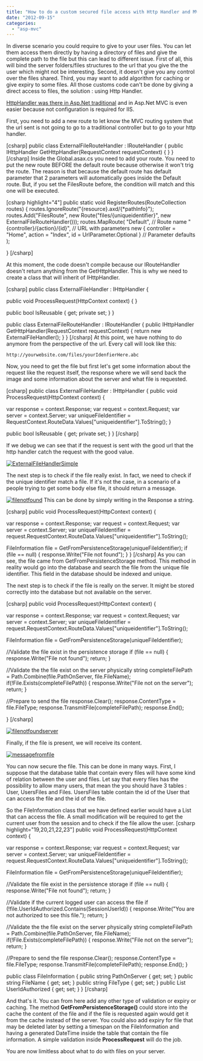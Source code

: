 ```yaml
---
title: "How to do a custom secured file access with Http Handler and MVC framework"
date: "2012-09-15"
categories: 
  - "asp-mvc"
---
```


In diverse scenario you could require to give to your user files. You can let them access them directly by having a directory of files and give the complete path to the file but this can lead to different issue. First of all, this will bind the server folders/files structures to the url that you give the the user which might not be interesting. Second, it doesn't give you any control over the files shared. Third, you may want to add algorithm for caching or give expiry to some files. All those customs code can't be done by giving a direct access to files, the solution : using Http Handler.

[HttpHandler was there in Asp.Net traditional](http://patrickdesjardins.com/blog/how-to-access-session-information-from-httphandler-ashx-file "How to access Session information from HttpHandler (Ashx file)") and in Asp.Net MVC is even easier because not configuration is required for IIS.

First, you need to add a new route to let know the MVC routing system that the url sent is not going to go to a traditional controller but to go to your http handler.

\[csharp\] public class ExternalFileRouteHandler : IRouteHandler { public IHttpHandler GetHttpHandler(RequestContext requestContext) { } } \[/csharp\] Inside the Global.asax.cs you need to add your route. You need to put the new route BEFORE the default route because otherwise it won't trig the route. The reason is that because the default route has default parameter that 2 parameters will automatically goes inside the Default route. But, if you set the FilesRoute before, the condition will match and this one will be executed.

\[csharp highlight="4"\] public static void RegisterRoutes(RouteCollection routes) { routes.IgnoreRoute("{resource}.axd/{\*pathInfo}"); routes.Add("FilesRoute", new Route("files/{uniqueidentifier}", new ExternalFileRouteHandler())); routes.MapRoute( "Default", // Route name "{controller}/{action}/{id}", // URL with parameters new { controller = "Home", action = "Index", id = UrlParameter.Optional } // Parameter defaults );

} \[/csharp\]

At this moment, the code doesn't compile because our IRouteHandler doesn't return anything from the GetHttpHandler. This is why we need to create a class that will inherit of IHttpHandler.

\[csharp\] public class ExternalFileHandler : IHttpHandler {

public void ProcessRequest(HttpContext context) { }

public bool IsReusable { get; private set; } }

public class ExternalFileRouteHandler : IRouteHandler { public IHttpHandler GetHttpHandler(RequestContext requestContext) { return new ExternalFileHandler(); } } \[/csharp\] At this point, we have nothing to do anymore from the perspective of the url. Every call will look like this:

`http://yourwebsite.com/files/yourIdenfierHere.abc`

Now, you need to get the file but first let's get some information about the request like the request itself, the response where we will send back the image and some information about the server and what file is requested.

\[csharp\] public class ExternalFileHandler : IHttpHandler { public void ProcessRequest(HttpContext context) {

var response = context.Response; var request = context.Request; var server = context.Server; var uniqueFileIdentifier = RequestContext.RouteData.Values\["uniqueidentifier"\].ToString(); }

public bool IsReusable { get; private set; } } \[/csharp\]

If we debug we can see that if the request is sent with the good url that the http handler catch the request with the good value.

[![](http://patrickdesjardins.com/blog/wp-content/uploads/2012/09/ExternalFileHandlerSimple-400x123.png "ExternalFileHandlerSimple")](http://patrickdesjardins.com/blog/?attachment_id=1398)

The next step is to check if the file really exist. In fact, we need to check if the unique identifier match a file. If it's not the case, in a scenario of a people trying to get some body else file, it should return a message.

[![](http://patrickdesjardins.com/blog/wp-content/uploads/2012/09/filenotfound.png "filenotfound")](http://patrickdesjardins.com/blog/?attachment_id=1399) This can be done by simply writing in the Response a string.

\[csharp\] public void ProcessRequest(HttpContext context) {

var response = context.Response; var request = context.Request; var server = context.Server; var uniqueFileIdentifier = request.RequestContext.RouteData.Values\["uniqueidentifier"\].ToString();

FileInformation file = GetFromPersistenceStorage(uniqueFileIdentifier); if (file == null) { response.Write("File not found"); } } \[/csharp\] As you can see, the file came from GetFromPersistenceStorage method. This method in reality would go into the database and search the file from the unique file identifier. This field in the database should be indexed and unique.

The next step is to check if the file is really on the server. It might be stored correctly into the database but not available on the server.

\[csharp\] public void ProcessRequest(HttpContext context) {

var response = context.Response; var request = context.Request; var server = context.Server; var uniqueFileIdentifier = request.RequestContext.RouteData.Values\["uniqueidentifier"\].ToString();

FileInformation file = GetFromPersistenceStorage(uniqueFileIdentifier);

//Validate the file exist in the persistence storage if (file == null) { response.Write("File not found"); return; }

//Validate the the file exist on the server physically string completeFilePath = Path.Combine(file.PathOnServer, file.FileName); if(!File.Exists(completeFilePath)) { response.Write("File not on the server"); return; }

//Prepare to send the file response.Clear(); response.ContentType = file.FileType; response.TransmitFile(completeFilePath); response.End();

} \[/csharp\]

[![](http://patrickdesjardins.com/blog/wp-content/uploads/2012/09/filenotfoundserver.png "filenotfoundserver")](http://patrickdesjardins.com/blog/?attachment_id=1400)

Finally, if the file is present, we will receive its content.

[![](http://patrickdesjardins.com/blog/wp-content/uploads/2012/09/messagefromfile.png "messagefromfile")](http://patrickdesjardins.com/blog/?attachment_id=1401)

You can now secure the file. This can be done in many ways. First, I suppose that the database table that contain every files will have some kind of relation between the user and files. Let say that every files has the possibility to allow many users, that mean the you should have 3 tables : User, UsersFiles and Files. UsersFiles table contain the id of the User that can access the file and the id of the file.

So the FileInformation class that we have defined earlier would have a List that can access the file. A small modification will be required to get the current user from the session and to check if the file allow the user. \[csharp highlight="19,20,21,22,23"\] public void ProcessRequest(HttpContext context) {

var response = context.Response; var request = context.Request; var server = context.Server; var uniqueFileIdentifier = request.RequestContext.RouteData.Values\["uniqueidentifier"\].ToString();

FileInformation file = GetFromPersistenceStorage(uniqueFileIdentifier);

//Validate the file exist in the persistence storage if (file == null) { response.Write("File not found"); return; }

//Validate if the current logged user can access the file if (!file.UserIdAuthorized.Contains(SessionUserId)) { response.Write("You are not authorized to see this file."); return; }

//Validate the the file exist on the server physically string completeFilePath = Path.Combine(file.PathOnServer, file.FileName); if(!File.Exists(completeFilePath)) { response.Write("File not on the server"); return; }

//Prepare to send the file response.Clear(); response.ContentType = file.FileType; response.TransmitFile(completeFilePath); response.End(); }

public class FileInformation { public string PathOnServer { get; set; } public string FileName { get; set; } public string FileType { get; set; } public List<int> UserIdAuthorized { get; set; } } \[/csharp\]

And that's it. You can from here add any other type of validation or expiry or caching. The method **GetFromPersistenceStorage()** could store into the cache the content of the file and if the file is requested again would get it from the cache instead of the server. You could also add expiry for file that may be deleted later by setting a timespan on the FileInformation and having a generated DateTime inside the table that contain the file information. A simple validation inside **ProcessRequest** will do the job.

You are now limitless about what to do with files on your server.
